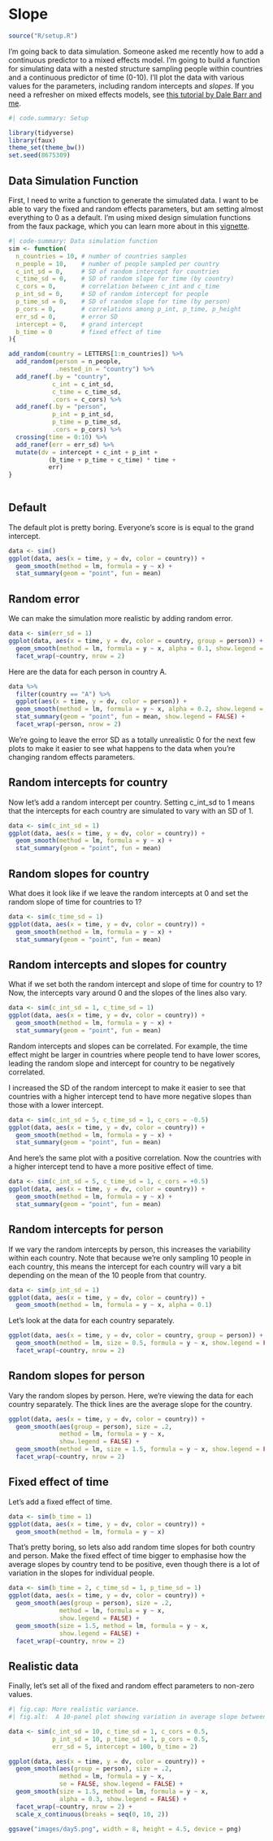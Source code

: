 # Slope

```r
source("R/setup.R")
```

I'm going back to data simulation. Someone asked me recently how to add a continuous predictor to a mixed effects model. I'm going to build a function for simulating data with a nested structure sampling people within countries and a continuous predictor of time (0-10). I'll plot the data with various values for the parameters, including random intercepts and *slopes*. If you need a refresher on mixed effects models, see [this tutorial by Dale Barr and me](https://debruine.github.io/lmem_sim/).

```r
#| code.summary: Setup

library(tidyverse)
library(faux)
theme_set(theme_bw())
set.seed(8675309)
```


## Data Simulation Function

First, I need to write a function to generate the simulated data. I want to be able to vary the fixed and random effects parameters, but am setting almost everything to 0 as a default. I'm using mixed design simulation functions from the faux package, which you can learn more about in this [vignette](https://debruine.github.io/faux/articles/sim_mixed.html). 

```r
#| code-summary: Data simulation function
sim <- function(
  n_countries = 10, # number of countries samples
  n_people = 10,    # number of people sampled per country
  c_int_sd = 0,     # SD of random intercept for countries
  c_time_sd = 0,    # SD of random slope for time (by country)
  c_cors = 0,       # correlation between c_int and c_time
  p_int_sd = 0,     # SD of random intercept for people
  p_time_sd = 0,    # SD of random slope for time (by person)
  p_cors = 0,       # correlations among p_int, p_time, p_height
  err_sd = 0,       # error SD
  intercept = 0,    # grand intercept
  b_time = 0        # fixed effect of time
){

add_random(country = LETTERS[1:n_countries]) %>%
  add_random(person = n_people, 
             .nested_in = "country") %>%
  add_ranef(.by = "country", 
            c_int = c_int_sd,
            c_time = c_time_sd,
            .cors = c_cors) %>%
  add_ranef(.by = "person", 
            p_int = p_int_sd, 
            p_time = p_time_sd, 
            .cors = p_cors) %>%
  crossing(time = 0:10) %>%
  add_ranef(err = err_sd) %>%
  mutate(dv = intercept + c_int + p_int + 
           (b_time + p_time + c_time) * time + 
           err)
}
  
```

## Default

The default plot is pretty boring. Everyone's score is is equal to the grand intercept.

```r
data <- sim()
ggplot(data, aes(x = time, y = dv, color = country)) +
  geom_smooth(method = lm, formula = y ~ x) +
  stat_summary(geom = "point", fun = mean)
```

## Random error

We can make the simulation more realistic by adding random error.

```r
data <- sim(err_sd = 1)
ggplot(data, aes(x = time, y = dv, color = country, group = person)) +
  geom_smooth(method = lm, formula = y ~ x, alpha = 0.1, show.legend = FALSE) +
  facet_wrap(~country, nrow = 2)
```

Here are the data for each person in country A.

```r
data %>%
  filter(country == "A") %>%
  ggplot(aes(x = time, y = dv, color = person)) +
  geom_smooth(method = lm, formula = y ~ x, alpha = 0.2, show.legend = FALSE) +
  stat_summary(geom = "point", fun = mean, show.legend = FALSE) +
  facet_wrap(~person, nrow = 2)
```

We're going to leave the error SD as a totally unrealistic 0 for the next few plots to make it easier to see what happens to the data when you're changing random effects parameters.

## Random intercepts for country

Now let's add a random intercept per country. Setting c_int_sd to 1 means that the intercepts for each country are simulated to vary with an SD of 1.

```r
data <- sim(c_int_sd = 1)
ggplot(data, aes(x = time, y = dv, color = country)) +
  geom_smooth(method = lm, formula = y ~ x) +
  stat_summary(geom = "point", fun = mean)
```

## Random slopes for country

What does it look like if we leave the random intercepts at 0 and set the random slope of time for countries to 1?

```r
data <- sim(c_time_sd = 1)
ggplot(data, aes(x = time, y = dv, color = country)) +
  geom_smooth(method = lm, formula = y ~ x) +
  stat_summary(geom = "point", fun = mean)
```

## Random intercepts and slopes for country

What if we set both the random intercept and slope of time for country to 1? Now, the intercepts vary around 0 and the slopes of the lines also vary.

```r
data <- sim(c_int_sd = 1, c_time_sd = 1)
ggplot(data, aes(x = time, y = dv, color = country)) +
  geom_smooth(method = lm, formula = y ~ x) +
  stat_summary(geom = "point", fun = mean)
```

Random intercepts and slopes can be correlated. For example, the time effect might be larger in countries where people tend to have lower scores, leading the random slope and intercept for country to be negatively correlated.

I increased the SD of the random intercept to make it easier to see that countries with a higher intercept tend to have more negative slopes than those with a lower intercept.

```r
data <- sim(c_int_sd = 5, c_time_sd = 1, c_cors = -0.5)
ggplot(data, aes(x = time, y = dv, color = country)) +
  geom_smooth(method = lm, formula = y ~ x) +
  stat_summary(geom = "point", fun = mean)
```
And here's the same plot with a positive correlation. Now the countries with a higher intercept tend to have a more positive effect of time. 

```r
data <- sim(c_int_sd = 5, c_time_sd = 1, c_cors = +0.5)
ggplot(data, aes(x = time, y = dv, color = country)) +
  geom_smooth(method = lm, formula = y ~ x) +
  stat_summary(geom = "point", fun = mean)
```

## Random intercepts for person

If we vary the random intercepts by person, this increases the variability within each country. Note that because we're only sampling 10 people in each country, this means the intercept for each country will vary a bit depending on the mean of the 10 people from that country.

```r
data <- sim(p_int_sd = 1)
ggplot(data, aes(x = time, y = dv, color = country)) +
  geom_smooth(method = lm, formula = y ~ x, alpha = 0.1)
```

Let's look at the data for each country separately.

```r
ggplot(data, aes(x = time, y = dv, color = country, group = person)) +
  geom_smooth(method = lm, size = 0.5, formula = y ~ x, show.legend = FALSE) +
  facet_wrap(~country, nrow = 2)
```


## Random slopes for person

Vary the random slopes by person. Here, we're viewing the data for each country separately. The thick lines are the average slope for the country.

```r
ggplot(data, aes(x = time, y = dv, color = country)) +
  geom_smooth(aes(group = person), size = .2, 
              method = lm, formula = y ~ x, 
              show.legend = FALSE) +
  geom_smooth(method = lm, size = 1.5, formula = y ~ x, show.legend = FALSE) +
  facet_wrap(~country, nrow = 2)
```

## Fixed effect of time

Let's add a fixed effect of time.

```r
data <- sim(b_time = 1)
ggplot(data, aes(x = time, y = dv, color = country)) +
  geom_smooth(method = lm, formula = y ~ x)
```

That's pretty boring, so lets also add random time slopes for both country and person. Make the fixed effect of time bigger to emphasise how the average slopes by country tend to be positive, even though there is a lot of variation in the slopes for individual people.

```r
data <- sim(b_time = 2, c_time_sd = 1, p_time_sd = 1)
ggplot(data, aes(x = time, y = dv, color = country)) +
  geom_smooth(aes(group = person), size = .2, 
              method = lm, formula = y ~ x, 
              show.legend = FALSE) +
  geom_smooth(size = 1.5, method = lm, formula = y ~ x, 
              show.legend = FALSE) +
  facet_wrap(~country, nrow = 2)
```

## Realistic data

Finally, let's set all of the fixed and random effect parameters to non-zero values. 

```r
#| fig.cap: More realistic variance.
#| fig.alt:  A 10-panel plot showing variation in average slope between panels and within each panel, variation in slope between subjects.

data <- sim(c_int_sd = 10, c_time_sd = 1, c_cors = 0.5,
            p_int_sd = 10, p_time_sd = 1, p_cors = 0.5, 
            err_sd = 5, intercept = 100, b_time = 2)

ggplot(data, aes(x = time, y = dv, color = country)) +
  geom_smooth(aes(group = person), size = .2, 
              method = lm, formula = y ~ x, 
              se = FALSE, show.legend = FALSE) +
  geom_smooth(size = 1.5, method = lm, formula = y ~ x, 
              alpha = 0.3, show.legend = FALSE) +
  facet_wrap(~country, nrow = 2) +
  scale_x_continuous(breaks = seq(0, 10, 2))
```

```r
ggsave("images/day5.png", width = 8, height = 4.5, device = png)
```

